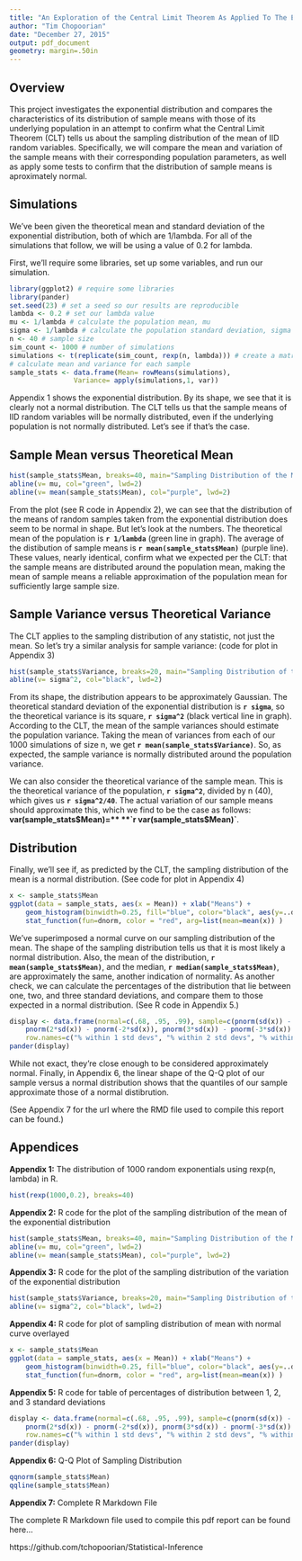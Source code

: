 ```yaml
---
title: "An Exploration of the Central Limit Theorem As Applied To The Exponential Distribution"
author: "Tim Chopoorian"
date: "December 27, 2015"
output: pdf_document
geometry: margin=.50in
---
```


## Overview

This project investigates the exponential distribution and compares the characteristics of its distribution of sample means with those of its underlying population in an attempt to confirm what the Central Limit Theorem (CLT) tells us about the sampling distribution of the mean of IID random variables. Specifically, we will compare the mean and variation of the sample means with their corresponding population parameters, as well as apply some tests to confirm that the distribution of sample means is aproximately normal.

## Simulations

We've been given the theoretical mean and standard deviation of the exponential distribution, both of which are 1/lambda. For all of the simulations that follow, we will be using a value of 0.2 for lambda. 

First, we'll require some libraries, set up some variables, and run our simulation.

```r
library(ggplot2) # require some libraries
library(pander)
set.seed(23) # set a seed so our results are reproducible
lambda <- 0.2 # set our lambda value
mu <- 1/lambda # calculate the population mean, mu
sigma <- 1/lambda # calculate the population standard deviation, sigma
n <- 40 # sample size
sim_count <- 1000 # number of simulations
simulations <- t(replicate(sim_count, rexp(n, lambda))) # create a matrix of simulations
# calculate mean and variance for each sample
sample_stats <- data.frame(Mean= rowMeans(simulations), 
                Variance= apply(simulations,1, var)) 
```


Appendix 1 shows the exponential distribution. By its shape, we see that it is clearly not a normal distribution. The CLT tells us that the sample means of IID random variables will be normally distributed, even if the underlying population is not normally distributed. Let's see if that's the case.


## Sample Mean versus Theoretical Mean

```r
hist(sample_stats$Mean, breaks=40, main="Sampling Distribution of the Mean", density=10, xlab="Mean")
abline(v= mu, col="green", lwd=2)
abline(v= mean(sample_stats$Mean), col="purple", lwd=2)
```

From the plot (see R code in Appendix 2), we can see that the distribution of the means of random samples taken from the exponential distribution does seem to be normal in shape. But let's look at the numbers. The theoretical mean of the population is **`r 1/lambda`** (green line in graph). The average of the distibution of sample means is **`r mean(sample_stats$Mean)`** (purple line). These values, nearly identical, confirm what we expected per the CLT: that the sample means are distributed around the population mean, making the mean of sample means a reliable approximation of the population mean for sufficiently large sample size.

## Sample Variance versus Theoretical Variance

The CLT applies to the sampling distribution of any statistic, not just the mean. So let's try a similar analysis for sample variance: (code for plot in Appendix 3)

```r
hist(sample_stats$Variance, breaks=20, main="Sampling Distribution of the Variance", density=10, xlab="Variance")
abline(v= sigma^2, col="black", lwd=2)
```

From its shape, the distribution appears to be approximately Gaussian. The theoretical standard deviation of the exponential distribution is **`r sigma`**, so the theoretical variance is its square, **`r sigma^2`** (black vertical line in graph). According to the CLT, the mean of the sample variances should estimate the population variance. Taking the mean of variances from each of our 1000 simulations of size n, we get **`r mean(sample_stats$Variance)`**. So, as expected, the sample variance is normally distributed around the population variance.

We can also consider the theoretical variance of the sample mean. This is the theoretical variance of the population, **`r sigma^2`**, divided by n (40), which gives us **`r sigma^2/40`**. The actual variation of our sample means should approximate this, which we find to be the case as follows: **var(sample_stats$Mean)=** **`r var(sample_stats$Mean)`**.

## Distribution

Finally, we'll see if, as predicted by the CLT, the sampling distribution of the mean is a normal distribution. (See code for plot in Appendix 4)

```r
x <- sample_stats$Mean
ggplot(data = sample_stats, aes(x = Mean)) + xlab("Means") +
    geom_histogram(binwidth=0.25, fill="blue", color="black", aes(y=..density..)) +
    stat_function(fun=dnorm, color = "red", arg=list(mean=mean(x)) )
```


We've superimposed a normal curve on our sampling distribution of the mean. The shape of the sampling distribution tells us that it is most likely a normal distribution. Also, the mean of the distribution, **`r mean(sample_stats$Mean)`**, and the median, **`r median(sample_stats$Mean)`**, are approximately the same, another indication of normality. As another check, we can calculate the percentages of the distribution that lie between one, two, and three standard deviations, and compare them to those expected in a normal distribution. (See R code in Appendix 5.)

```r
display <- data.frame(normal=c(.68, .95, .99), sample=c(pnorm(sd(x)) - pnorm(-sd(x)), 
    pnorm(2*sd(x)) - pnorm(-2*sd(x)), pnorm(3*sd(x)) - pnorm(-3*sd(x)) ), 
    row.names=c("% within 1 std devs", "% within 2 std devs", "% within 3 std devs") )
pander(display)
```

While not exact, they're close enough to be considered approximately normal. Finally, in Appendix 6, the linear shape of the Q-Q plot of our sample versus a normal distribution shows that the quantiles of our sample approximate those of a normal distibrution.

(See Appendix 7 for the url where the RMD file used to compile this report can be found.)

\pagebreak

## Appendices

**Appendix 1:** The distribution of 1000 random exponentials using rexp(n, lambda) in R. 

```r
hist(rexp(1000,0.2), breaks=40)
```

**Appendix 2:** R code for the plot of the sampling distribution of the mean of the exponential distribution

```r
hist(sample_stats$Mean, breaks=40, main="Sampling Distribution of the Mean", density=10, xlab="Mean")
abline(v= mu, col="green", lwd=2)
abline(v= mean(sample_stats$Mean), col="purple", lwd=2)
```

**Appendix 3:** R code for the plot of the sampling distribution of the variation of the exponential distribution

```r
hist(sample_stats$Variance, breaks=20, main="Sampling Distribution of the Variance", density=10, xlab="Variance")
abline(v= sigma^2, col="black", lwd=2)
```

**Appendix 4:** R code for plot of sampling distribution of mean with normal curve overlayed

```r
x <- sample_stats$Mean
ggplot(data = sample_stats, aes(x = Mean)) + xlab("Means") +
    geom_histogram(binwidth=0.25, fill="blue", color="black", aes(y=..density..)) +
    stat_function(fun=dnorm, color = "red", arg=list(mean=mean(x)) )
```

**Appendix 5:** R code for table of percentages of distribution between 1, 2, and 3 standard deviations

```r
display <- data.frame(normal=c(.68, .95, .99), sample=c(pnorm(sd(x)) - pnorm(-sd(x)), 
    pnorm(2*sd(x)) - pnorm(-2*sd(x)), pnorm(3*sd(x)) - pnorm(-3*sd(x)) ), 
    row.names=c("% within 1 std devs", "% within 2 std devs", "% within 3 std devs") )
pander(display)
```
\pagebreak

**Appendix 6:** Q-Q Plot of Sampling Distribution

```r
qqnorm(sample_stats$Mean)
qqline(sample_stats$Mean)
```

**Appendix 7:** Complete R Markdown File

The complete R Markdown file used to compile this pdf report can be found here...

https://github.com/tchopoorian/Statistical-Inference

